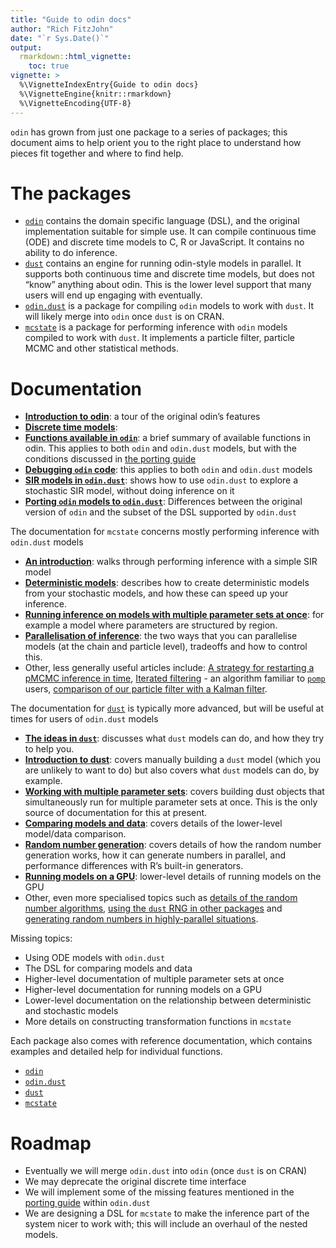 ```yaml
---
title: "Guide to odin docs"
author: "Rich FitzJohn"
date: "`r Sys.Date()`"
output:
  rmarkdown::html_vignette:
    toc: true
vignette: >
  %\VignetteIndexEntry{Guide to odin docs}
  %\VignetteEngine{knitr::rmarkdown}
  %\VignetteEncoding{UTF-8}
---
```


`odin` has grown from just one package to a series of packages; this document aims to help orient you to the right place to understand how pieces fit together and where to find help.

# The packages

* [`odin`](https://mrc-ide.github.io/odin) contains the domain specific language (DSL), and the original implementation suitable for simple use.  It can compile continuous time (ODE) and discrete time models to C, R or JavaScript. It contains no ability to do inference.
* [`dust`](https://mrc-ide.github.io/dust) contains an engine for running odin-style models in parallel. It supports both continuous time and discrete time models, but does not "know" anything about odin. This is the lower level support that many users will end up engaging with eventually.
* [`odin.dust`](https://mrc-ide.github.io/odin.dust) is a package for compiling `odin` models to work with `dust`. It will likely merge into `odin` once `dust` is on CRAN.
* [`mcstate`](https://mrc-ide.github.io/mcstate) is a package for performing inference with `odin` models compiled to work with `dust`. It implements a particle filter, particle MCMC and other statistical methods.

# Documentation

* [**Introduction to odin**](https://mrc-ide.github.io/odin/articles/odin.html): a tour of the original odin's features
* [**Discrete time models**](https://mrc-ide.github.io/odin/articles/discrete.html):
* [**Functions available in `odin`**](https://mrc-ide.github.io/odin/articles/functions.html): a brief summary of available functions in odin. This applies to both `odin` and `odin.dust` models, but with the conditions discussed in [the porting guide](https://mrc-ide.github.io/odin.dust/articles/porting.html)
* [**Debugging `odin` code**](https://mrc-ide.github.io/odin/articles/debugging.html): this applies to both `odin` and `odin.dust` models
* [**SIR models in `odin.dust`**](https://mrc-ide.github.io/odin.dust/articles/sir_models.html): shows how to use `odin.dust` to explore a stochastic SIR model, without doing inference on it
* [**Porting `odin` models to `odin.dust`**](https://mrc-ide.github.io/odin.dust/articles/porting.html): Differences between the original version of `odin` and the subset of the DSL supported by `odin.dust`

The documentation for `mcstate` concerns mostly performing inference with `odin.dust` models

* [**An introduction**](https://mrc-ide.github.io/mcstate/articles/sir_models.html): walks through performing inference with a simple SIR model
* [**Deterministic models**](https://mrc-ide.github.io/mcstate/articles/deterministic.html): describes how to create deterministic models from your stochastic models, and how these can speed up your inference.
* [**Running inference on models with multiple parameter sets at once**](https://mrc-ide.github.io/mcstate/articles/nested_sir_models.html): for example a model where parameters are structured by region.
* [**Parallelisation of inference**](https://mrc-ide.github.io/mcstate/articles/parallelisation.html): the two ways that you can parallelise models (at the chain and particle level), tradeoffs and how to control this.
* Other, less generally useful articles include: [A strategy for restarting a pMCMC inference in time](https://mrc-ide.github.io/mcstate/articles/restart.html), [Iterated filtering](https://mrc-ide.github.io/mcstate/articles/if2.html) - an algorithm familiar to [`pomp`](https://cran.r-project.org/package=pomp) users, [comparison of our particle filter with a Kalman filter](https://mrc-ide.github.io/mcstate/articles/kalman.html).

The documentation for [`dust`](https://mrc-ide.github.io/dust) is typically more advanced, but will be useful at times for users of `odin.dust` models

* [**The ideas in `dust`**](https://mrc-ide.github.io/dust/articles/design.html): discusses what `dust` models can do, and how they try to help you.
* [**Introduction to dust**](https://mrc-ide.github.io/dust/articles/dust.html): covers manually building a `dust` model (which you are unlikely to want to do) but also covers what `dust` models can do, by example.
* [**Working with multiple parameter sets**](https://mrc-ide.github.io/dust/articles/multi.html): covers building dust objects that simultaneously run for multiple parameter sets at once.  This is the only source of documentation for this at present.
* [**Comparing models and data**](https://mrc-ide.github.io/dust/articles/data.html): covers details of the lower-level model/data comparison.
* [**Random number generation**](https://mrc-ide.github.io/dust/articles/rng.html): covers details of how the random number generation works, how it can generate numbers in parallel, and performance differences with R's built-in generators.
* [**Running models on a GPU**](https://mrc-ide.github.io/dust/articles/gpu.html): lower-level details of running models on the GPU
* Other, even more specialised topics such as [details of the random number algorithms](https://mrc-ide.github.io/dust/articles/rng_algorithms.html), [using the `dust` RNG in other packages](https://mrc-ide.github.io/dust/articles/rng_package.html) and [generating random numbers in highly-parallel situations](https://mrc-ide.github.io/dust/articles/rng_distributed.html).

Missing topics:

* Using ODE models with `odin.dust`
* The DSL for comparing models and data
* Higher-level documentation of multiple parameter sets at once
* Higher-level documentation for running models on a GPU
* Lower-level documentation on the relationship between deterministic and stochastic models
* More details on constructing transformation functions in `mcstate`

Each package also comes with reference documentation, which contains examples and detailed help for individual functions.

* [`odin`](https://mrc-ide.github.io/odin/reference/index.html)
* [`odin.dust`](https://mrc-ide.github.io/odin.dust/reference/index.html)
* [`dust`](https://mrc-ide.github.io/dust/reference/index.html)
* [`mcstate`](https://mrc-ide.github.io/mcstate/reference/index.html)

# Roadmap

* Eventually we will merge `odin.dust` into `odin` (once `dust` is on CRAN)
* We may deprecate the original discrete time interface
* We will implement some of the missing features mentioned in the [porting guide](https://mrc-ide.github.io/odin.dust/articles/porting.html) within `odin.dust`
* We are designing a DSL for `mcstate` to make the inference part of the system nicer to work with; this will include an overhaul of the nested models.
